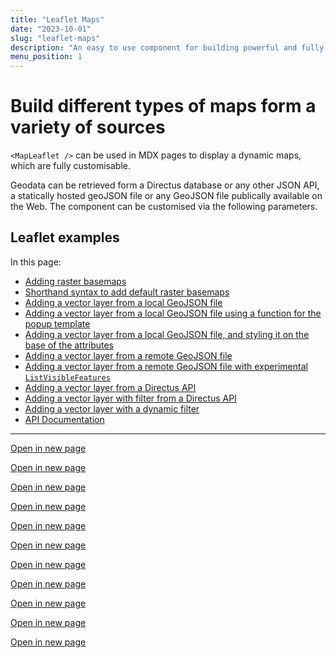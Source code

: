 ```yaml
---
title: "Leaflet Maps"
date: "2023-10-01"
slug: "leaflet-maps"
description: "An easy to use component for building powerful and fully customizable maps"
menu_position: 1
---
```


# Build different types of maps form a variety of sources

`<MapLeaflet />` can be used in MDX pages to display a dynamic maps, which are fully customisable.

Geodata can be retrieved form a Directus database or any other JSON API, a statically hosted geoJSON file or any GeoJSON file publically available on the Web. The component can be customised via the following parameters.







## Leaflet examples

In this page:
- [Adding raster basemaps](#adding-raster-basemaps)
- [Shorthand syntax to add default raster basemaps](#shorthand-syntax-to-add-default-raster-basemaps)
- [Adding a vector layer from a local GeoJSON file](#adding-a-vector-layer-from-a-local-geojson-file)
- [Adding a vector layer from a local GeoJSON file using a function for the popup template](#adding-a-vector-layer-from-a-local-geojson-file-using-a-function-for-the-popup-template)
- [Adding a vector layer from a local GeoJSON file, and styling it on the base of the attributes](#adding-a-vector-layer-from-a-local-geojson-file-and-styling-it-on-the-base-of-the-attributes)
- [Adding a vector layer from a remote GeoJSON file](#adding-a-vector-layer-from-a-remote-geojson-file)
- [Adding a vector layer from a remote GeoJSON file with experimental `ListVisibleFeatures`](#adding-a-vector-layer-from-a-remote-geojson-file-with-experimental-listvisiblefeatures)
- [Adding a vector layer from a Directus API](#adding-a-vector-layer-from-a-directus-api)
- [Adding a vector layer with filter from a Directus API](#adding-a-vector-layer-with-filter-from-a-directus-api)
- [Adding a vector layer with a dynamic filter](#adding-a-vector-layer-with-a-dynamic-filter)
- [API Documentation](#api-documentation)


---


[Open in new page](./examples/leaflet-adding-raster-basemaps)

<AddingRasterBasemaps />

[Open in new page](./examples/leaflet-all-shorthand-basemaps)

<AddingRasterBasemapsShorthand />

[Open in new page](./examples/leaflet-local-geojson)

<LeafletAndLocalGeoJSON />

[Open in new page](./examples/leaflet-local-geojson-popup-function)

<LeafletAndLocalGeoJSONPopupFunction />

[Open in new page](./examples/leaflet-local-geojson-with-styling)

<LeafletAndLocalGeoJSONWithStyling />

[Open in new page](./examples/leaflet-remote-geojson)

<LeafletAndRemoteGeoJSON />

[Open in new page](./examples/leaflet-remote-geojson-with-list-features)

<LeafletAndRemoteGeoJSONWithListFeatures />

[Open in new page](./examples/leaflet-directus)

<LeafletAndDirectus />

[Open in new page](./examples/leaflet-directus-with-filter)

<LeafletAndDirectusWithFilter />

[Open in new page](./examples/leaflet-local-geojson-with-filter)

<LeafletAndLocalGeoJSONwithFilter />

[Open in new page](./examples/leaflet-api-docs)

<LeafletApiDocs />
